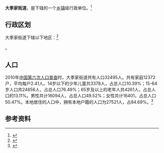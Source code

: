 {{中国乡级行政区|37/06/11/004/000}}

'''大季家街道'''，是{{PRC admin/fullname|37/06/11/004/000|3}}下辖的一个[[乡镇|乡镇]]级行政单位。<ref>{{PRC admin/ref sgc|{{PRC admin/parent|37/06/11/004/000}}}}</ref>

== 行政区划 ==

大季家街道下辖以下地区：<ref>{{PRC admin/ref sgc|37/06/11/004/000}}</ref>

{{PRC admin/children|37/06/11/004/000}}。
== 人口 ==

2010年[[中国第六次人口普查|中国第六次人口普查]]时，大季家街道共有人口32495人。共有家庭12372户，平均每户2.41人。14岁以下的少年儿童共3378人，占总人口10.39%；15-64岁人口共24856人，占总人口76.49%；65岁及以上的老年人共4261人，占总人口的13.11%。男性共计16094人，占总人口49.52%；女性共计16401，占总人口50.47%。本地居住的人口中，拥有本地户籍的人口为27521人，占84.69%。<ref name="人口普查2010">{{cite web| url =http://www.yearbookchina.com/navipage-n2013030152000017.html| title =《中国2010年人口普查分乡、镇、街道资料》| author =中国国务院人口普查办公室、中国国家统计局人口就业统计司等| year =2010| website =统计年鉴分享平台| page =表15 山东省乡、镇、街道人口| format =收费| access-date =2018-07-19| archive-url =https://web.archive.org/web/20180719084356/http://www.yearbookchina.com/navipage-n2013030152000017.html| archive-date =2018-07-19| dead-url =no}}</ref>

== 参考资料 ==

{{reflist}}

{{行政区划小作品}}
{{PRC admin/navcat|37/06/11/004/000}}